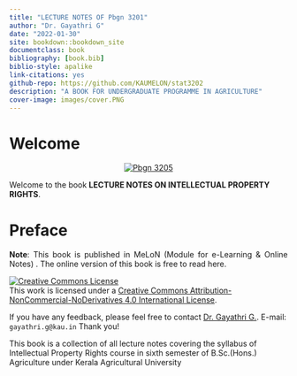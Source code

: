 ---
title: "LECTURE NOTES OF Pbgn 3201"
author: "Dr. Gayathri G"
date: "2022-01-30"
site: bookdown::bookdown_site
documentclass: book
bibliography: [book.bib]
biblio-style: apalike
link-citations: yes
github-repo: https://github.com/KAUMELON/stat3202
description: "A BOOK FOR UNDERGRADUATE PROGRAMME IN AGRICULTURE"
cover-image: images/cover.PNG
---  
 

# Welcome {-} 
<p style="text-align: center;"><a href="https://coavellayani.kau.in/people/gayathri-g"><img src="images/cover.png" alt="Pbgn 3205" /></a></p>  
Welcome to the book **LECTURE NOTES ON INTELLECTUAL PROPERTY RIGHTS**.

# Preface {-}  
<p style="text-align: justify;">
</p>  



<p style="text-align: justify;"> **Note**: This book is published in MeLoN (Module for e-Learning & Online Notes) . The online version of this book is free to read here.</p> 
````{=html}
<a rel="license" href="http://creativecommons.org/licenses/by-nc-nd/4.0/"><img alt="Creative Commons License" style="border-width:0" src="https://i.creativecommons.org/l/by-nc-nd/4.0/88x31.png" /></a><br />This work is licensed under a <a rel="license" href="http://creativecommons.org/licenses/by-nc-nd/4.0/">Creative Commons Attribution-NonCommercial-NoDerivatives 4.0 International License</a>.
````
<p>If you have any feedback, please feel free to contact [Dr. Gayathri G.](https://coavellayani.kau.in/people/gayathri-g). E-mail: `gayathri.g@kau.in` Thank you!</p>  

<p>This book is a collection of all lecture notes covering the syllabus of Intellectual Property Rights course in sixth semester of B.Sc.(Hons.) Agriculture under Kerala Agricultural University </p>  





